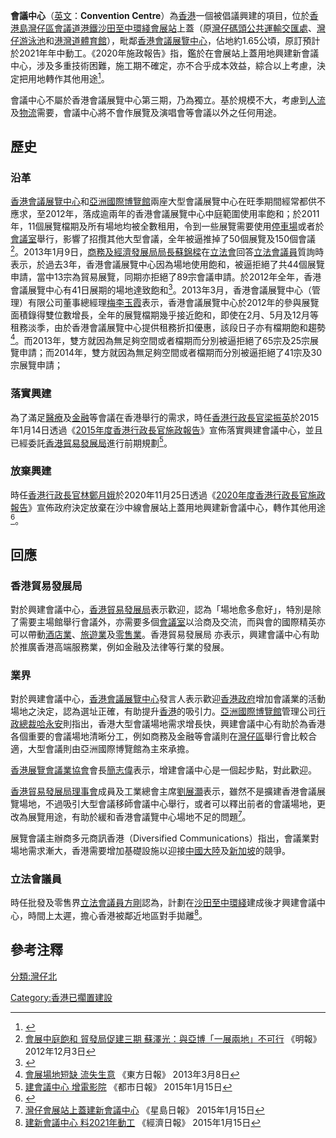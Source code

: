 {{Not|香港會議展覽中心}}
'''會議中心'''（[[英文|英文]]：'''Convention Centre'''）為[[香港|香港]]一個被倡議興建的項目，位於[[香港島|香港島]][[灣仔區|灣仔區]][[會議道|會議道]][[港鐵|港鐵]][[沙田至中環綫|沙田至中環綫]][[會展站|會展站]]上蓋（原[[灣仔碼頭公共運輸交匯處|灣仔碼頭公共運輸交匯處]]、[[灣仔游泳池|灣仔游泳池]]和[[港灣道體育館|港灣道體育館]]），毗鄰[[香港會議展覽中心|香港會議展覽中心]]，佔地約1.65公頃，原訂預計於2021年年中動工。《2020年施政報告》指，鑑於在會展站上蓋用地興建新會議中心，涉及多重技術困難，施工期不確定，亦不合乎成本效益，綜合以上考慮，決定把用地轉作其他用途<ref>{{cite news |title=會展站上蓋取消建會議中心 - 20201126 - 經濟 |url=https://news.mingpao.com/pns/%E7%B6%93%E6%BF%9F/article/20201126/s00004/1606329773940/%E6%9C%83%E5%B1%95%E7%AB%99%E4%B8%8A%E8%93%8B%E5%8F%96%E6%B6%88%E5%BB%BA%E6%9C%83%E8%AD%B0%E4%B8%AD%E5%BF%83 |accessdate=2020-11-28 |work=明報 |date=2020-11-26 |archive-date=2020-12-07 |archive-url=https://web.archive.org/web/20201207105140/https://news.mingpao.com/pns/%E7%B6%93%E6%BF%9F/article/20201126/s00004/1606329773940/%E6%9C%83%E5%B1%95%E7%AB%99%E4%B8%8A%E8%93%8B%E5%8F%96%E6%B6%88%E5%BB%BA%E6%9C%83%E8%AD%B0%E4%B8%AD%E5%BF%83 |dead-url=no }}</ref>。

會議中心不屬於香港會議展覽中心第三期，乃為獨立。基於規模不大，考慮到[[人流|人流]]及[[物流|物流]]需要，會議中心將不會作展覽及演唱會等會議以外之任何用途。

== 歷史 ==
=== 沿革 ===
[[香港會議展覽中心|香港會議展覽中心]]和[[亞洲國際博覽館|亞洲國際博覽館]]兩座大型會議展覽中心在旺季期間經常都供不應求，至2012年，落成逾兩年的香港會議展覽中心中庭範圍使用率飽和；於2011年，11個展覽檔期及所有場地均被全數租用，令到一些展覽需要使用[[停車場|停車場]]或者於[[會議室|會議室]]舉行，影響了招攬其他大型會議，全年被逼推掉了50個展覽及150個會議<ref>[https://archive.is/20130105124354/hk.news.yahoo.com/%E6%9C%83%E5%B1%95%E4%B8%AD%E5%BA%AD%E9%A3%BD%E5%92%8C-%E8%B2%BF%E7%99%BC%E5%B1%80%E4%BF%83%E5%BB%BA%E4%B8%89%E6%9C%9F-%E8%98%87%E6%BE%A4%E5%85%89-%E8%88%87%E4%BA%9E%E5%8D%9A-%E5%B1%95%E5%85%A9%E5%9C%B0-%E4%B8%8D%E5%8F%AF%E8%A1%8C-211013108.html 會展中庭飽和 貿發局促建三期 蘇澤光：與亞博「一展兩地」不可行] 《明報》 2012年12月3日</ref>。2013年1月9日，[[商務及經濟發展局局長|商務及經濟發展局局長]][[蘇錦樑|蘇錦樑]]在[[香港立法會|立法會]]回答[[香港立法會|立法會議員]]質詢時表示，於過去3年，香港會議展覽中心因為場地使用飽和，被逼拒絕了共44個展覽申請，當中13宗為貿易展覽，同期亦拒絕了89宗會議申請。於2012年全年，香港會議展覽中心有41日展期的場地達致飽和<ref>{{Cite web |url=http://hk.news.yahoo.com/%E8%98%87%E9%8C%A6%E6%A8%91-%E6%9C%83%E5%B1%95%E7%AC%AC%E4%B8%89%E6%9C%9F%E6%93%B4%E5%BB%BA%E6%9C%AA%E6%9C%89%E5%AE%9A%E6%A1%88-043000340.html |title=蘇錦樑：會展第三期擴建未有定案 |access-date=2021-12-26 |archive-date=2019-05-12 |archive-url=https://web.archive.org/web/20190512032706/https://hk.news.yahoo.com/%E8%98%87%E9%8C%A6%E6%A8%91-%E6%9C%83%E5%B1%95%E7%AC%AC%E4%B8%89%E6%9C%9F%E6%93%B4%E5%BB%BA%E6%9C%AA%E6%9C%89%E5%AE%9A%E6%A1%88-043000340.html |dead-url=no }}</ref>。2013年3月，香港會議展覽中心（管理）有限公司董事總經理[[梅李玉霞|梅李玉霞]]表示，香港會議展覽中心於2012年的參與展覽面積錄得雙位數增長，全年的展覽檔期幾乎接近飽和，即使在2月、5月及12月等租務淡季，由於香港會議展覽中心提供租務折扣優惠，該段日子亦有檔期飽和趨勢<ref>[http://orientaldaily.on.cc/cnt/news/20130308/00176_024.html 會展場地短缺 流失生意] {{Wayback|url=http://orientaldaily.on.cc/cnt/news/20130308/00176_024.html |date=20201210113309 }} 《東方日報》 2013年3月8日</ref>。而2013年，雙方就因為無足夠空間或者檔期而分別被逼拒絕了65宗及25宗展覽申請；而2014年，雙方就因為無足夠空間或者檔期而分別被逼拒絕了41宗及30宗展覽申請；

=== 落實興建 ===
為了滿足[[醫療|醫療]]及[[金融|金融]]等會議在香港舉行的需求，時任[[香港行政長官|香港行政長官]][[梁振英|梁振英]]於2015年1月14日透過《[[2015年度香港行政長官施政報告|2015年度香港行政長官施政報告]]》宣佈落實興建會議中心，並且已經委託[[香港貿易發展局|香港貿易發展局]]進行前期規劃<ref>[http://www.metrohk.com.hk/index.php?cmd=detail&id=263132 建會議中心 增電影院] {{Wayback|url=http://www.metrohk.com.hk/index.php?cmd=detail&id=263132 |date=20150625154157 }} 《都市日報》 2015年1月15日</ref>。

=== 放棄興建 ===
時任[[香港行政長官|香港行政長官]][[林鄭月娥|林鄭月娥]]於2020年11月25日透過《[[2020年度香港行政長官施政報告|2020年度香港行政長官施政報告]]》宣佈政府決定放棄在沙中線會展站上蓋用地興建新會議中心，轉作其他用途<ref>{{Cite web |url=https://www.881903.com/news/local/2367810 |title=施政報告2020重點一覽【不斷更新】｜本地｜商業電台 881903 |access-date=2020-11-25 |archive-date=2021-07-20 |archive-url=https://web.archive.org/web/20210720031837/https://www.881903.com/news/local/2367810 |dead-url=no }}</ref>。

== 回應 ==
=== 香港貿易發展局 ===
對於興建會議中心，[[香港貿易發展局|香港貿易發展局]]表示歡迎，認為「場地愈多愈好」，特別是除了需要主場館舉行會議外，亦需要多個[[會議室|會議室]]以洽商及交流，而與會的國際精英亦可以帶動[[香港酒店業|酒店業]]、[[香港旅遊業|旅遊業]]及[[香港零售業|零售業]]。香港貿易發展局 亦表示，興建會議中心有助於推廣香港高端服務業，例如金融及法律等行業的發展。

=== 業界 ===
對於興建會議中心，[[香港會議展覽中心|香港會議展覽中心]]發言人表示歡迎[[香港政府|香港政府]]增加會議業的活動場地之決定，認為選址正確，有助提升[[香港|香港]]的吸引力。[[亞洲國際博覽館|亞洲國際博覽館]]管理公司[[行政總裁|行政總裁]][[哈永安|哈永安]]則指出，香港大型會議場地需求增長快，興建會議中心有助於為香港各個重要的會議場地清晰分工，例如商務及金融等會議則在[[灣仔區|灣仔區]]舉行會比較合適，大型會議則由亞洲國際博覽館為主來承擔。

[[香港展覽會議業協會|香港展覽會議業協會]]會長[[簡志偉|簡志偉]]表示，增建會議中心是一個起步點，對此歡迎。

[[香港貿易發展局|香港貿易發展局]][[理事會|理事會]]成員及工業總會主席[[劉展灝|劉展灝]]表示，雖然不是擴建香港會議展覽場地，不過吸引大型會議移師會議中心舉行，或者可以釋出前者的會議場地，更改為展覽用途，有助於緩和香港會議覽中心場地不足的問題<ref>[https://hk.news.yahoo.com/%E7%81%A3%E4%BB%94%E6%9C%83%E5%B1%95%E7%AB%99%E4%B8%8A%E8%93%8B%E5%BB%BA%E6%96%B0%E6%9C%83%E8%AD%B0%E4%B8%AD%E5%BF%83-215522394.html 灣仔會展站上蓋建新會議中心] {{Wayback|url=https://hk.news.yahoo.com/%E7%81%A3%E4%BB%94%E6%9C%83%E5%B1%95%E7%AB%99%E4%B8%8A%E8%93%8B%E5%BB%BA%E6%96%B0%E6%9C%83%E8%AD%B0%E4%B8%AD%E5%BF%83-215522394.html |date=20160317014909 }} 《星島日報》 2015年1月15日</ref>。

展覽會議主辦商多元商訊香港（Diversified Communications）指出，會議業對場地需求漸大，香港需要增加基礎設施以迎接[[中國大陸|中國大陸]]及[[新加坡|新加坡]]的競爭。

=== 立法會議員 ===
時任批發及零售界[[香港立法會|立法會議員]][[方剛|方剛]]認為，計劃在[[沙田至中環綫|沙田至中環綫]]建成後才興建會議中心，時間上太遲，擔心香港被鄰近地區對手拋離<ref>[https://hk.news.yahoo.com/%E5%BB%BA%E6%96%B0%E6%9C%83%E8%AD%B0%E4%B8%AD%E5%BF%83-%E6%96%992021%E5%B9%B4%E5%8B%95%E5%B7%A5-225637506.html 建新會議中心 料2021年動工] {{Wayback|url=https://hk.news.yahoo.com/%E5%BB%BA%E6%96%B0%E6%9C%83%E8%AD%B0%E4%B8%AD%E5%BF%83-%E6%96%992021%E5%B9%B4%E5%8B%95%E5%B7%A5-225637506.html |date=20160317033126 }} 《經濟日報》 2015年1月15日</ref>。

== 參考注釋 ==
{{reflist}}

[[分類:灣仔北|分類:灣仔北]]
[[Category:香港已擱置建設|Category:香港已擱置建設]]